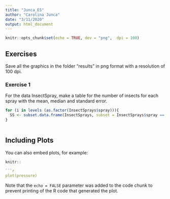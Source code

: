 ```yaml
---
title: "Junca_E5"
author: "Carolina Junca"
date: "3/11/2020"
output: html_document
---
```


```r
knitr::opts_chunk$set(echo = TRUE, dev = "png",  dpi = 100)

```

## Exercises
Save all the graphics in the folder “results” in png format with a resolution of 100 dpi.

### Exercise 1
For the data InsectSpray, make a table for the number of insects for each spray with the mean, median and standard error.

```r
for (i in levels (as.factor(InsectSprays$spray))){
  SS <- subset.data.frame(InsectSprays, subset = InsectSprays$spray == i)
}
  
```

## Including Plots

You can also embed plots, for example:
```r
knitr::

```r
plot(pressure)
```

Note that the `echo = FALSE` parameter was added to the code chunk to prevent printing of the R code that generated the plot.
